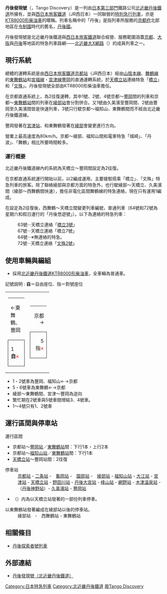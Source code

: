 '''丹後發現號'''（{{lang|ja|タンゴディスカバリー}}，Tango Discovery）是一列由[[日本|日本]][[第三部門|第三部門]]鐵路公司[[北近畿丹後鐵道|北近畿丹後鐵道]]所擁有，並與[[西日本旅客鐵道|西日本旅客鐵道]]（JR西日本）一同聯營的[[特別急行列車|特別急行列車]]，亦是[[北近畿丹後鐵道KTR8000形柴油車|KTR8000形柴油車]]的暱稱。列車名稱中的「丹後」是指列車所服務的[[京都府|京都府]]北部地區在[[令制國|令制國]]時代的舊名，[[丹後國|丹後國]]。

丹後發現號是北近畿丹後鐵道與[[西日本旅客鐵道|西日本旅客鐵道]]聯合經營、服務範圍涵蓋[[京都市|京都]]、[[大阪市|大阪]]與[[丹後|丹後]]等地區的特急列車路網——[[北近畿大X網路|北近畿大X網路]]（{{lang|ja|北近畿ビッグXネットワーク}}）的成員列車之一。

==現行系統==
總體的運轉系統是由[[西日本旅客鐵道|西日本旅客鐵道]][[京都站|京都站]]（JR西日本）經由[[山陰本線|山陰本線]]、[[舞鶴線|舞鶴線]]的[[東舞鶴站|東舞鶴站]]和[[北近畿丹後鐵道宮福線|宮福線]]・[[北近畿丹後鐵道宮津線|宮津線]][[豐岡站_(兵庫縣)|豐岡]]的直通運轉系統，於[[天橋立站|天橋立站]]連絡特急「[[橋立_(列車)|橋立]]」和「[[文殊_(列車)|文殊]]」。丹後發現號全部由KTR8000形柴油車擔任。

在京都直通系統上，為2往復運轉，其中1號、2號、4號京都～[[豐岡站_(兵庫縣)|豐岡]]間的列車和京都～[[東舞鶴站|東舞鶴站]]間的列車在[[綾部站|綾部站]]會分割併合。又1號由久美濱至豐岡間、2號由豐岡至久美濱間皆是快速列車，3號只行駛京都～福知山、東舞鶴間而不經由北近畿丹後鐵道線。

豐岡發著在[[宮津站|宮津站]]、和東舞鶴發著在[[綾部站|綾部]]會變更進行方向。

營業上最高速度為80km/h。京都～綾部、福知山間和電車特急「城崎」、「丹波」、「舞鶴」相比所要時間較多。

===運行概要===
北近畿丹後鐵道線內的系統為天橋立～豐岡間設定為2往復。

在京都直通系統運行開始以前，以2編成運用，主要接駁搭乘「橋立」、「文殊」特急列車的旅客。除了聯絡綾部與京都方面的特急外，也行駛綾部～天橋立、久美濱間（綾部～西舞鶴間快速），擔任非電化區間舞鶴線的特急連絡，現在只有運用1編成。

在設定為2往復後，西舞鶴～天橋立間變更列車編號，普通列車（64號和72號為星期六和假日運行的「丹後悠遊號」）。以下為連絡的特急列車：

:63號···天橋立連絡「[[橋立_(列車)|橋立3號]]」
:67號···天橋立連絡「橋立7號」
:64號···※無連絡的特急。
:72號···天橋立連絡「[[文殊_(列車)|文殊2號]]」

==使用車輛與編組==
*採用[[北近畿丹後鐵道KTR8000形柴油車|北近畿丹後鐵道KTR8000形柴油車]]，全車輛為普通車。
;記號說明 : '''自'''＝自由座位、指＝對號座位

{|
|valign=top|
{| border=0 cellspacing=0 cellpadding=1
|-
|colspan=6 align=left|←東舞鶴、豐岡
|-

|style="width:35px; border-top:solid 2px gray; border-left:solid 2px gray; border-bottom:solid 2px gray; border-right:solid 2px gray;"|1<br />'''自'''<span style="color:red;">×</span>
|style="width:35px; border-top:solid 2px gray; border-bottom:solid 2px gray; border-right:solid 2px gray;"|2<br />指<span style="color:red;">×</span>
|}

|valign=top|
{| border=0 cellspacing=0 cellpadding=1
|-
|colspan=3 align=right|京都→
|-
|width=35 style="border-top:solid 2px gray; border-left:solid 2px gray; border-bottom:solid 2px gray; border-right:solid 2px gray; border-right:solid 2px gray;"|5<br />指<font color=red>×</font>
|width=35 style="border-top:solid 2px gray; border-bottom:solid 2px gray; border-right:solid 2px gray;"|6<br />'''自'''<font color=red>×</font>
|}
|}
*1・2號車為豐岡、福知山←→京都
*5・6號車為東舞鶴←→京都
*綾部～東舞鶴間、宮津～豐岡為逆向
*繁忙期在2號車與5號車間增結3、4號車。
*1～4號只有1、2號車

==運行區間與停車站==
;運行區間
*京都站〜[[豐岡站_(兵庫縣)|豐岡站]]／[[東舞鶴站|東舞鶴站]]間：下行1本・上行2本
*京都站〜[[福知山站|福知山站]]／[[東舞鶴站|東舞鶴站]]間：下行1本
*[[天橋立站|天橋立站]]〜豐岡站間：2往復

;停車站
:[[京都站|京都站]] - [[二条站|二条站]] -　[[龜岡站|龜岡站]] -　[[園部站|園部站]] -　[[綾部站|綾部站]] - [[福知山站|福知山站]] - [[大江站_(京都府)|大江站]] - [[宮津站|宮津站]] - [[天橋立站|天橋立站]] - [[野田川站|野田川站]] - [[丹後大宮站|丹後大宮站]] - [[峰山站|峰山站]] - [[網野站|網野站]] - [[木津溫泉站|木津溫泉站]] -（[[丹後神野站|丹後神野站]]）- [[久美濱站|久美濱站]] - [[豐岡站_(兵庫縣)|豐岡站]]

*（）内為以天橋立站發著的一部份列車停車。

;以東舞鶴站發著編成在綾部站以後的停車站。
:綾部站　-　西舞鶴站 - 東舞鶴站

==相關條目==
* [[丹後探索者號列車|丹後探索者號列車]]

==外部連結==
* {{ja}}[https://web.archive.org/web/20100107164441/http://ktr-tetsudo.jp/ktr/train/discover.html 丹後發現號（北近畿丹後鐵道）]

{{DEFAULTSORT:Tango Discovery}}
[[Category:日本特急列車|Category:日本特急列車]]
[[Category:北近畿丹後鐵道|Category:北近畿丹後鐵道]]
[[Category:西日本旅客鐵道列車|廢Tango Discovery]]